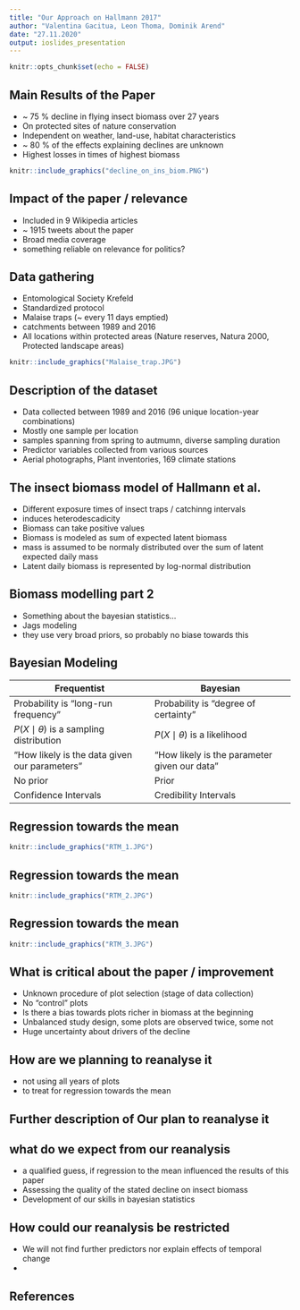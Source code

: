 ```yaml
---
title: "Our Approach on Hallmann 2017"
author: "Valentina Gacitua, Leon Thoma, Dominik Arend"
date: "27.11.2020"
output: ioslides_presentation
---
```


```r
knitr::opts_chunk$set(echo = FALSE)
```

## Main Results of the Paper
* ~ 75 % decline in flying insect biomass over 27 years
* On protected sites of nature conservation
* Independent on weather, land-use, habitat characteristics
* ~ 80 % of the effects explaining declines are unknown
* Highest losses in times of highest biomass

```r
knitr::include_graphics("decline_on_ins_biom.PNG")
```


## Impact of the paper / relevance
* Included in 9 Wikipedia articles
* ~ 1915 tweets about the paper
* Broad media coverage
* something reliable on relevance for politics?

## Data gathering
* Entomological Society Krefeld
* Standardized protocol
* Malaise traps (~ every 11 days emptied)
* catchments between 1989 and 2016
* All locations within protected areas (Nature reserves, Natura 2000, Protected landscape areas)

```r
knitr::include_graphics("Malaise_trap.JPG")
```

## Description of the dataset
* Data collected between 1989 and 2016 (96 unique location-year combinations)
* Mostly one sample per location
* samples spanning from spring to autmumn, diverse sampling duration
* Predictor variables collected from various sources
 + Aerial photographs, Plant inventories, 169 climate stations

## The insect biomass model of Hallmann et al.
* Different exposure times of insect traps / catchinng intervals
+ induces heterodescadicity
* Biomass can take positive values
* Biomass is modeled as sum of expected latent biomass
+ mass is assumed to be normaly distributed over the sum of latent expected daily mass
+ Latent daily biomass is represented by log-normal distribution

## Biomass modelling part 2
+ Something about the bayesian statistics...
+ Jags modeling
* they use very broad priors, so probably no biase towards this

## Bayesian Modeling
| Frequentist | Bayesian |
| ---- | ---- |
| Probability is "long-run frequency" | Probability is "degree of certainty" |
| $P(X \mid \theta)$ is a sampling distribution | $P(X \mid \theta)$ is a likelihood |
| "How likely is the data given our parameters" | "How likely is the parameter given our data" |
| No prior | Prior |
| Confidence Intervals | Credibility Intervals |

## Regression towards the mean

```r
knitr::include_graphics("RTM_1.JPG")
```

## Regression towards the mean

```r
knitr::include_graphics("RTM_2.JPG")
```


## Regression towards the mean

```r
knitr::include_graphics("RTM_3.JPG")
```

## What is critical about the paper / improvement
* Unknown procedure of plot selection (stage of data collection)
* No "control" plots
* Is there a bias towards plots richer in biomass at the beginning
* Unbalanced study design, some plots are observed twice, some not
* Huge uncertainty about drivers of the decline

## How are we planning to reanalyse it
* not using all years of plots
+ to treat for regression towards the mean


## Further description of Our plan to reanalyse it

## what do we expect from our reanalysis
* a qualified guess, if regression to the mean influenced the results of this paper
* Assessing the quality of the stated decline on insect biomass
* Development of our skills in bayesian statistics

## How could our reanalysis be restricted
* We will not find further predictors nor explain effects of temporal change
* 

## References


